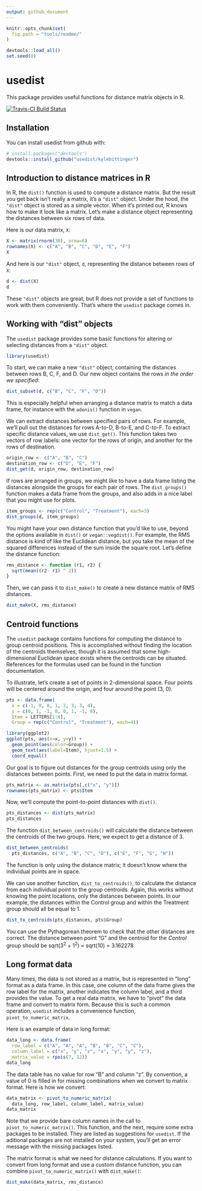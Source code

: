 ```yaml
---
output: github_document
---
```


<!-- README.md is generated from README.Rmd. Please edit that file -->

```r
knitr::opts_chunk$set(
  fig.path = "tools/readme/"
)
```

```r
devtools::load_all()
set.seed(0)
```

# usedist

This package provides useful functions for distance matrix objects in R.

[![Travis-CI Build Status](https://travis-ci.org/kylebittinger/usedist.svg?branch=master)](https://travis-ci.org/kylebittinger/usedist)

## Installation

You can install usedist from github with:

```r
# install.packages("devtools")
devtools::install_github("usedist/kylebittinger")
```

## Introduction to distance matrices in R

In R, the `dist()` function is used to compute a distance matrix. But the
result you get back isn't really a matrix, it's a `"dist"` object. Under
the hood, the `"dist"` object is stored as a simple vector. When it's
printed out, R knows how to make it look like a matrix. Let's make a distance
object representing the distances between six rows of data.

Here is our data matrix, `X`:

```r
X <- matrix(rnorm(30), nrow=6)
rownames(X) <- c("A", "B", "C", "D", "E", "F")
X
```

And here is our `"dist"` object, `d`, representing the distance between rows of
`X`:

```r
d <- dist(X)
d
```

These `"dist"` objects are great, but R does not provide a set of functions to
work with them conveniently. That's where the `usedist` package comes in.

## Working with "dist" objects

The `usedist` package provides some basic functions for altering or selecting
distances from a `"dist"` object.

```r
library(usedist)
```

To start, we can make a new `"dist"` object, containing the distances between
rows B, C, F, and D. Our new object contains the rows *in the order we
specified*:

```r
dist_subset(d, c("B", "C", "F", "D"))
```

This is especially helpful when arranging a distance matrix to match a data
frame, for instance with the `adonis()` function in `vegan`.

We can extract distances between specified pairs of rows. For example,
we'll pull out the distances for rows A-to-D, B-to-E, and C-to-F.  To extract
specific distance values, we use `dist_get()`.  This function takes two vectors
of row labels: one vector for the rows of origin, and another for the rows of
destination.

```r
origin_row <- c("A", "B", "C")
destination_row <- c("D", "E", "F")
dist_get(d, origin_row, destination_row)
```

If rows are arranged in groups, we might like to have a data frame listing the
distances alongside the groups for each pair of rows. The `dist_groups()`
function makes a data frame from the groups, and also adds in a nice label that
you might use for plots.

```r
item_groups <- rep(c("Control", "Treatment"), each=3)
dist_groups(d, item_groups)
```

You might have your own distance function that you'd like to use, beyond the
options available in `dist()` or `vegan::vegdist()`.  For example, the RMS
distance is kind of like the Euclidean distance, but you take the mean of the
squared differences instead of the sum inside the square root. Let's define the
distance function:

```r
rms_distance <- function (r1, r2) {
  sqrt(mean((r2- r1) ^ 2))
}
```

Then, we can pass it to `dist_make()` to create a new distance matrix of RMS
distances.

```r
dist_make(X, rms_distance)
```

## Centroid functions

The `usedist` package contains functions for computing the distance to group
centroid positions.  This is accomplished without finding the location of the
centroids themselves, though it is assumed that some high-dimensional Euclidean
space exists where the centroids can be situated.  References for the formulas
used can be found in the function documentation.

To illustrate, let's create a set of points in 2-dimensional space.  Four
points will be centered around the origin, and four around the point (3, 0).

```r
pts <- data.frame(
  x = c(-1, 0, 0, 1, 2, 3, 3, 4),
  y = c(0, 1, -1, 0, 0, 1, -1, 0),
  Item = LETTERS[1:8],
  Group = rep(c("Control", "Treatment"), each=4))

library(ggplot2)
ggplot(pts, aes(x=x, y=y)) +
  geom_point(aes(color=Group)) +
  geom_text(aes(label=Item), hjust=1.5) +
  coord_equal()
```

Our goal is to figure out distances for the group centroids using only the
distances between points. First, we need to put the data in matrix format.

```r
pts_matrix <- as.matrix(pts[,c("x", "y")])
rownames(pts_matrix) <- pts$Item
```

Now, we'll compute the point-to-point distances with `dist()`.

```r
pts_distances <- dist(pts_matrix)
pts_distances
```

The function `dist_between_centroids()` will calculate the distance between
the centroids of the two groups.  Here, we expect to get a distance of 3.

```r
dist_between_centroids(
  pts_distances, c("A", "B", "C", "D"), c("E", "F", "G", "H"))
```

The function is only using the distance matrix; it doesn't know where the
individual points are in space.

We can use another function, `dist_to_centroids()`, to calculate the distance
from each individual point to the group centroids. Again, this works without
knowing the point locations, only the distances between points. In our example,
the distances within the Control group and within the Treatment group should
all be equal to 1.

```r
dist_to_centroids(pts_distances, pts$Group)
```

You can use the Pythagorean theorem to check that the other distances are
correct.  The distance between point "G" and the centroid for the *Control*
group should be sqrt(3^2^ + 1^2^) = sqrt(10) = 3.162278.

## Long format data

Many times, the data is not stored as a matrix, but is represented in "long"
format as a data frame. In this case, one column of the data frame gives the
row label for the matrix, another indicates the column label, and a
third provides the value. To get a real data matrix, we have to "pivot" the
data frame and convert to matrix form. Because this is such a common operation,
`usedist` includes a convenience function, `pivot_to_numeric_matrix`.

Here is an example of data in long format:

```r
data_long <- data.frame(
  row_label = c("A", "A", "A", "B", "B", "C", "C"),
  column_label = c("x", "y", "z", "x", "y", "y", "z"),
  matrix_value = rpois(7, 12))
data_long
```

The data table has no value for row "B" and column "z". By convention, a
value of 0 is filled in for missing combinations when we convert to matrix
format. Here is how we convert:

```r
data_matrix <- pivot_to_numeric_matrix(
  data_long, row_label, column_label, matrix_value)
data_matrix
```

Note that we provide bare column names in the call to
`pivot_to_numeric_matrix()`. This function, and the next, require some extra
packages to be installed.  They are listed as suggestions for `usedist`.  If
the aditional packages are not installed on your system, you'll get an error
message with the missing packages listed.

The matrix format is what we need for distance calculations. If you want to
convert from long format and use a custom distance function, you can combine
`pivot_to_numeric_matrix()` with `dist_make()`:

```r
dist_make(data_matrix, rms_distance)
```

